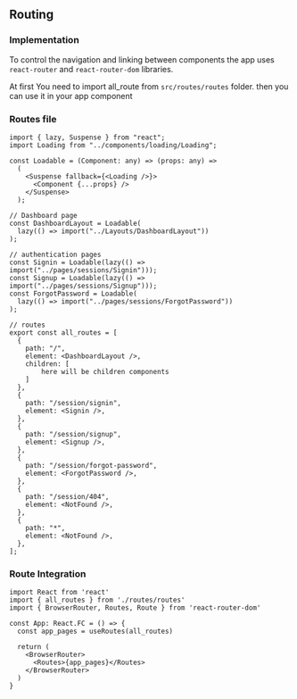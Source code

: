 ## Routing

### Implementation

To control the navigation and linking between components the app uses `react-router` and `react-router-dom` libraries.

At first You need to import all_route from `src/routes/routes` folder. then you can use it in your app component

### Routes file

```tsx
import { lazy, Suspense } from "react";
import Loading from "../components/loading/Loading";

const Loadable = (Component: any) => (props: any) =>
  (
    <Suspense fallback={<Loading />}>
      <Component {...props} />
    </Suspense>
  );

// Dashboard page
const DashboardLayout = Loadable(
  lazy(() => import("../Layouts/DashboardLayout"))
);

// authentication pages
const Signin = Loadable(lazy(() => import("../pages/sessions/Signin")));
const Signup = Loadable(lazy(() => import("../pages/sessions/Signup")));
const ForgotPassword = Loadable(
  lazy(() => import("../pages/sessions/ForgotPassword"))
);

// routes
export const all_routes = [
  {
    path: "/",
    element: <DashboardLayout />,
    children: [
        here will be children components
    ]
  },
  {
    path: "/session/signin",
    element: <Signin />,
  },
  {
    path: "/session/signup",
    element: <Signup />,
  },
  {
    path: "/session/forgot-password",
    element: <ForgotPassword />,
  },
  {
    path: "/session/404",
    element: <NotFound />,
  },
  {
    path: "*",
    element: <NotFound />,
  },
];
```

### Route Integration

```tsx
import React from 'react'
import { all_routes } from './routes/routes'
import { BrowserRouter, Routes, Route } from 'react-router-dom'

const App: React.FC = () => {
  const app_pages = useRoutes(all_routes)

  return (
    <BrowserRouter>
      <Routes>{app_pages}</Routes>
    </BrowserRouter>
  )
}
```
